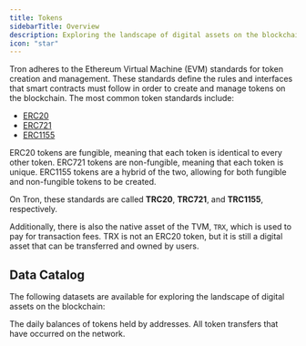 ```yaml
---
title: Tokens
sidebarTitle: Overview
description: Exploring the landscape of digital assets on the blockchain.
icon: "star"
---
```


Tron adheres to the Ethereum Virtual Machine (EVM) standards for token creation and management. These standards define the rules and interfaces that smart contracts must follow in order to create and manage tokens on the blockchain. The most common token standards include:

- [ERC20](https://eips.ethereum.org/EIPS/eip-20)
- [ERC721](https://eips.ethereum.org/EIPS/eip-721)
- [ERC1155](https://eips.ethereum.org/EIPS/eip-1155)

ERC20 tokens are fungible, meaning that each token is identical to every other token. ERC721 tokens are non-fungible, meaning that each token is unique. ERC1155 tokens are a hybrid of the two, allowing for both fungible and non-fungible tokens to be created.

On Tron, these standards are called **TRC20**, **TRC721**, and **TRC1155**, respectively.

Additionally, there is also the native asset of the TVM, `TRX`, which is used to pay for transaction fees. TRX is not an ERC20 token, but it is still a digital asset that can be transferred and owned by users.

## Data Catalog

The following datasets are available for exploring the landscape of digital assets on the blockchain:

<CardGroup cols={2}>
  <Card title="Balances" icon="scale-balanced" href="/data-catalog/evm/ethereum/tokens/balances"> 
    The daily balances of tokens held by addresses.
    </Card>
  <Card
    title="Transfers" icon="layer-group" href="/data-catalog/evm/ethereum/tokens/transfers">
    All token transfers that have occurred on the network.
    </Card>
</CardGroup>
